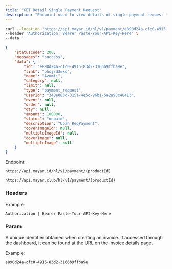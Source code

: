 ```yaml
---
title: "GET Detail Single Payment Request"
description: "Endpoint used to view details of single payment request that have been created"
---
```


<RequestExample>

```bash Request Example
curl --location 'https://api.mayar.id/hl/v1/payment/e890d24a-cfc0-4915-83d2-3166b9ffba9e' \
--header 'Authorization: Bearer Paste-Your-API-Key-Here' \
--data ''
```

</RequestExample>

<ResponseExample>

```json Response Example 200
{
    "statusCode": 200,
    "messages": "success",
    "data": {
        "id": "e890d24a-cfc0-4915-83d2-3166b9ffba9e",
        "link": "ohsjrd3wko",
        "name": "Azumii",
        "category": null,
        "limit": null,
        "type": "payment_request",
        "userId": "348e083d-315a-4e5c-96b1-5a2a98c48413",
        "event": null,
        "order": null,
        "qty": null,
        "amount": 100000,
        "status": "unpaid",
        "description": "Ubah ReqPayment",
        "coverImageId": null,
        "multipleImageId": null,
        "coverImage": null,
        "multipleImage": null
    }
}
```

</ResponseExample>

Endpoint:

<CodeGroup>

```Production Production
https://api.mayar.id/hl/v1/payment/(productId)
```


```Sandbox Sandbox
https://api.mayar.club/hl/v1/payment/(productId)
```

</CodeGroup>

### Headers

<ResponseField name="Authorization" type="string" required>
  Example:

  `Authorization | Bearer Paste-Your-API-Key-Here`
</ResponseField>

### Param

<ParamField path="productId" type="string" required>
  A unique identifier obtained when creating an invoice. If accessed through the dashboard, it can be found at the URL on the invoice details page.

  Example:

  `e890d24a-cfc0-4915-83d2-3166b9ffba9e`
</ParamField>